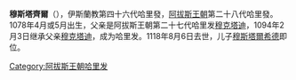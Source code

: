 {{unreferenced|time=2020-05-31T04:23:15+00:00}}
{{NoteTA
|G1=伊斯蘭
}}{{Infobox monarch
| name            =穆斯塔齊爾
| reign           =1094年2月3日 – 1118年8月6日
| full name       =
| titles          =
| predecessor     =[[穆克塔迪|穆克塔迪]]
| successor       =[[穆斯塔爾希德|穆斯塔爾希德]]
| royal house     =
| dynasty         =[[阿拔斯王朝|阿拔斯王朝]]
| father          =[[穆克塔迪|穆克塔迪]]
| issue          =[[穆斯塔爾希德|穆斯塔爾希德]]、[[穆克塔菲二世|穆克塔菲二世]]
| birth_date   =1078年4月或5月
| death_date   =1118年8月6日
|}}
'''穆斯塔齊爾'''（{{bd|1078年||1118年|8月6日||}}），伊斯蘭教第四十六代哈里發，[[阿拔斯王朝|阿拔斯王朝]]第二十八代哈里發。1078年4月或5月出生，父亲是阿拔斯王朝第二十七代哈里发[[穆克塔迪|穆克塔迪]]，1094年2月3日继承父亲[[穆克塔迪|穆克塔迪]]，成为哈里发。1118年8月6日去世，儿子[[穆斯塔爾希德|穆斯塔爾希德]]即位。

{{s-start}}
{{s-hou|[[阿拔斯王朝|阿拔斯王朝]]||1078年||1118年}}
{{s-rel|su}}
{{s-bef|before=[[穆克塔迪|穆克塔迪]]}}
{{s-ttl|title=[[伊斯蘭教|伊斯蘭教]]第四十六代[[哈里發列表|哈里發]]|years=1094年－1118年}}
{{s-aft|after=[[穆斯塔爾希德|穆斯塔爾希德]]}}
{{s-end}}
{{Abbasids}}
{{阿拔斯王朝}}
[[Category:阿拔斯王朝哈里发|Category:阿拔斯王朝哈里发]]